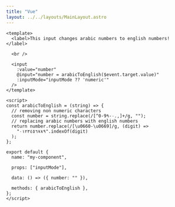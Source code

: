 ```yaml
---
title: "Vue"
layout: ../../layouts/MainLayout.astro
---
```


```vue
<template>
  <label>This input changes arabic numbers to english numbers! </label>

  <br />

  <input
    :value="number"
    @input="number = arabicToEnglish($event.target.value)"
    :inputMode="inputMode ?? 'numeric'"
  />
</template>

<script>
const arabicToEnglish = (string) => {
  // removing non numeric characters
  const number = string.replace(/[^0-9٠-٩.,]+/g, "");
  // replacing arabic numbers with english numbers
  return number.replace(/[\u0660-\u0669]/g, (digit) =>
    "٠١٢٣٤٥٦٧٨٩".indexOf(digit)
  );
};

export default {
  name: "my-component",

  props: ["inputMode"],

  data: () => ({ number: "" }),

  methods: { arabicToEnglish },
};
</script>
```

<VueInput client:visible/>
